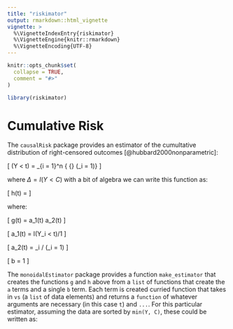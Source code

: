 ```yaml
---
title: "riskimator"
output: rmarkdown::html_vignette
vignette: >
  %\VignetteIndexEntry{riskimator}
  %\VignetteEngine{knitr::rmarkdown}
  %\VignetteEncoding{UTF-8}
---
```


```r
knitr::opts_chunk$set(
  collapse = TRUE,
  comment = "#>"
)
```

```r
library(riskimator)
```


# Cumulative Risk

The `causalRisk` package provides an estimator of the cumultative distribution of right-censored outcomes [@hubbard2000nonparametric]:

\[
\widehat{\Pr}(Y < t) = \frac{1}{n} \sum_{i = 1}^n \frac{\Delta_i I(Y_i < t)} { {\widehat{\Pr}} (\Delta_i = 1)}
\]

where $\Delta = I(Y < C)$ with a bit of algebra we can write this function as:

\[
h(t) = \frac{ \sum_i g(t)}{ \sum_i b }
\]

where:

\[
g(t) = a_1(t) \cdot a_2(t)
\]

\[
a_1(t) = I(Y_i < t)/1
\]

\[
a_2(t) = \Delta_i / \widehat{\Pr} (\Delta_i = 1)
\]

\[
b = 1
\]

The `monoidalEstimator` package provides a function `make_estimator` that creates the functions `g` and `h` above from a `list` of functions that create the `a` terms and a single `b` term.  Each term is created curried function that takes in `vs` (a `list` of data elements) and returns a `function` of whatever arguments are necessary (in this case `t`) and `...`. For this particular estimator, assuming the data are sorted by `min(Y, C)`, these could be written as:

